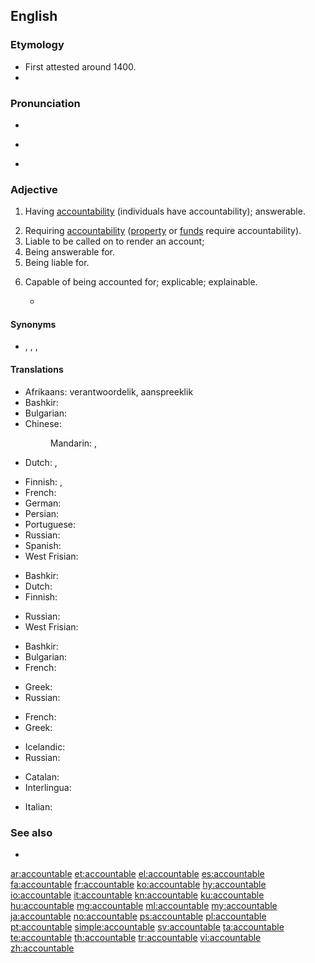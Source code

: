 ==English==

===Etymology===
* First attested around 1400.
* {{suffix|account|able|lang=en}}

===Pronunciation===
* {{IPA|/ʌˈkaʊntəbl̩/|lang=en}}
* {{a|US}} {{IPA|/ə.ˈkaʊn.tə.bəl/|lang=en}}
* {{audio|En-us-accountable.ogg|Audio (US)|lang=en}}

===Adjective===
{{en-adj}}

# Having [[accountability]] (individuals have accountability); answerable.
#: {{ux|en|Every man is '''accountable''' to God for his conduct.}}
#: {{ux|en|You will be held '''accountable''' for your misdemeanors.}}
# Requiring [[accountability]] ([[property]] or [[funds]] require accountability).
# Liable to be called on to render an account;
# Being answerable for.
# Being liable for.
# {{label|en|rare}} Capable of being accounted for; explicable; explainable.
#* {{quote-book|passage=True religion . . . intelligible, rational, and '''accountable''', -- not a burden but a privilege.|author={{w|Benjamin Whichcote}}}}

====Synonyms====
* {{l|en|amenable}}, {{l|en|responsible}}, {{l|en|liable}}, {{l|en|answerable}}

====Translations====
{{trans-top|Having accountability}}
* Afrikaans: verantwoordelik, aanspreeklik
* Bashkir: {{t|ba|яуаплы|sc=Cyrl}}
* Bulgarian: {{t+|bg|отговорен}}
* Chinese:
*: Mandarin: {{t|cmn|有責任的|sc=Hani}}, {{t|cmn|有解說義務的|sc=Hani}}
* Dutch: {{t+|nl|verantwoordelijk}}, {{t+|nl|aansprakelijk}}
{{trans-mid}}
* Finnish: {{t|fi|vastuussa oleva}}, {{t+|fi|vastuullinen}}
* French: {{t+|fr|responsable|m|f}}
* German: {{t+|de|verantwortlich}}
* Persian: {{t+|fa|پاسخگو|tr=pâsox-gu|sc=fa-Arab}}
* Portuguese: {{t+|pt|responsável}}
* Russian: {{t+|ru|отве́тственный}}
* Spanish: {{t+|es|responsable}}
* West Frisian: {{t|fy|ferantwurdlik}}
{{trans-bottom}}

{{trans-top|Requiring accountability}}
* Bashkir: {{t|ba|яуаплы|sc=Cyrl}}
* Dutch: {{t+|nl|verklaarbaar}}
* Finnish: {{t+|fi|vastuullinen}}
{{trans-mid}}
* Russian: {{t+|ru|подотчётный}}
* West Frisian: {{t|fy|ferklearber}}
{{trans-bottom}}

{{trans-top|Liable to be called on to render an account}}
* Bashkir: {{t|ba|яуаплы|sc=Cyrl}}
* Bulgarian: {{t|bg|подотчетен}}
* French: {{t+|fr|responsable|m|f}}
{{trans-mid}}
* Greek: {{t+|el|υπόλογος}}
* Russian: {{t+|ru|подотчётный}}
{{trans-bottom}}

{{trans-top|Capable of being accounted for; explicable}}
* French: {{t|fr|expliquable|m|f}}
* Greek: {{t+|el|ευεξήγητος}}
{{trans-mid}}
* Icelandic: {{t|is|skýranlegur|m}}
* Russian: {{t+|ru|объясни́мый}}
{{trans-bottom}}

{{trans-top|Items such as airline tickets, whose issue must be recorded by the issuing authority and matched up again after use}}
{{trans-mid}}
{{trans-bottom}}

{{checktrans-top}}
* Catalan: {{t-check|ca|responsable}}
* Interlingua: {{t-check|ia|responsabile}}
{{trans-mid}}
* Italian: {{t-check|it|responsabile}}
{{trans-bottom}}

===See also===
* {{l|en|hold to account}}

[[ar:accountable]]
[[et:accountable]]
[[el:accountable]]
[[es:accountable]]
[[fa:accountable]]
[[fr:accountable]]
[[ko:accountable]]
[[hy:accountable]]
[[io:accountable]]
[[it:accountable]]
[[kn:accountable]]
[[ku:accountable]]
[[hu:accountable]]
[[mg:accountable]]
[[ml:accountable]]
[[my:accountable]]
[[ja:accountable]]
[[no:accountable]]
[[ps:accountable]]
[[pl:accountable]]
[[pt:accountable]]
[[simple:accountable]]
[[sv:accountable]]
[[ta:accountable]]
[[te:accountable]]
[[th:accountable]]
[[tr:accountable]]
[[vi:accountable]]
[[zh:accountable]]